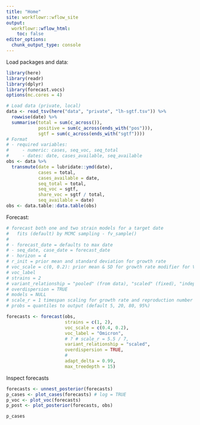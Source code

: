 ```yaml
---
title: "Home"
site: workflowr::wflow_site
output:
  workflowr::wflow_html:
    toc: false
editor_options:
  chunk_output_type: console
---
```


Load packages and data:
```r
library(here)
library(readr)
library(dplyr)
library(forecast.vocs)
options(mc.cores = 4)

# Load data (private, local)
data <- read_tsv(here("data", "private", "lh-sgtf.tsv")) %>%
  rowwise(date) %>%
  summarise(total = sum(c_across()),
            positive = sum(c_across(ends_with("pos"))),
            sgtf = sum(c_across(ends_with("sgtf"))))
# Format
# - required variables: 
#     - numeric: cases, seq_voc, seq_total 
#     - dates: date, cases_available, seq_available
obs <- data %>%
  transmute(date = lubridate::ymd(date),
            cases = total,
            cases_available = date,
            seq_total = total,
            seq_voc = sgtf,
            share_voc = sgtf / total, 
            seq_available = date)
obs <- data.table::data.table(obs)
```

Forecast:
```r
# forecast both one and two strain models for a target date
#   fits (default) by MCMC sampling - fv_sample()
#   
# - forecast_date = defaults to max date
# - seq_date, case_date = forecast_date
# - horizon = 4
# r_init = prior mean and standard deviation for growth rate
# voc_scale = c(0, 0.2): prior mean & SD for growth rate modifier for VOC
# voc_label 
# strains = 2
# variant_relationship = "pooled" (from data), "scaled" (fixed), "independent"
# overdispersion = TRUE
# models = NULL
# scale_r = 1 timespan scaling for growth rate and reproduction number
# probs = quantiles to output (default 5, 20, 80, 95%)

forecasts <- forecast(obs,
                      strains = c(1, 2),
                      voc_scale = c(0.4, 0.2),
                      voc_label = "Omicron",
                      # ? # scale_r = 5.5 / 7,
                      variant_relationship = "scaled",
                      overdispersion = TRUE,
                      #
                      adapt_delta = 0.99,
                      max_treedepth = 15)

```
Inspect forecasts

```r
forecasts <- unnest_posterior(forecasts)
p_cases <- plot_cases(forecasts) # log = TRUE
p_voc <- plot_voc(forecasts)
p_post <- plot_posterior(forecasts, obs)

p_cases
```
